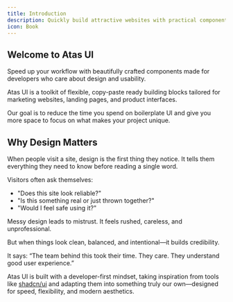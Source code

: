 ```yaml
---
title: Introduction
description: Quickly build attractive websites with practical components you can drop right into your project.
icon: Book
---
```


## Welcome to Atas UI

Speed up your workflow with beautifully crafted components made for developers who care about design and usability.

Atas UI is a toolkit of flexible, copy-paste ready building blocks tailored for marketing websites, landing pages, and product interfaces.

Our goal is to reduce the time you spend on boilerplate UI and give you more space to focus on what makes your project unique.

## Why Design Matters

When people visit a site, design is the first thing they notice. It tells them everything they need to know before reading a single word.

Visitors often ask themselves:

- "Does this site look reliable?"
- "Is this something real or just thrown together?"
- "Would I feel safe using it?"

Messy design leads to mistrust. It feels rushed, careless, and unprofessional.

But when things look clean, balanced, and intentional—it builds credibility.

It says: “The team behind this took their time. They care. They understand good user experience.”

Atas UI is built with a developer-first mindset, taking inspiration from tools like [shadcn/ui](https://ui.shadcn.com) and adapting them into something truly our own—designed for speed, flexibility, and modern aesthetics.

<GithubInfo owner="ATASTECH" repo="atas-ui" />
